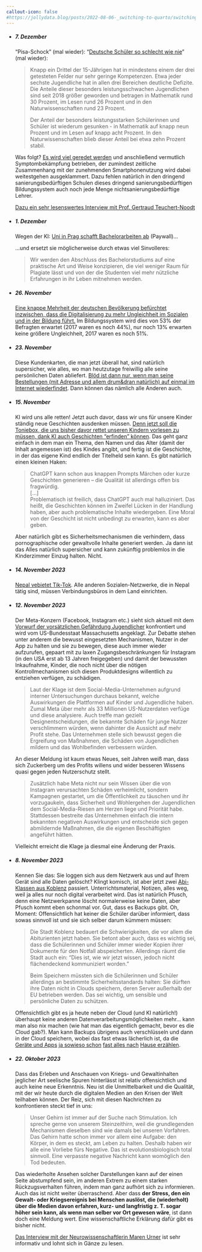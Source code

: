 ---
callout-icon: false
#https://jollydata.blog/posts/2022-08-06-_switching-to-quarto/switching-to-quarto.html
---

-   

    ##### **7. Dezember**

    "Pisa-Schock" (mal wieder): "[Deutsche Schüler so schlecht wie nie](https://www.tagesschau.de/inland/gesellschaft/pisa-studie-128.html)" (mal wieder):

    > Knapp ein Drittel der 15-Jährigen hat in mindestens einem der drei getesteten Felder nur sehr geringe Kompetenzen. Etwa jeder sechste Jugendliche hat in allen drei Bereichen deutliche Defizite. Die Anteile dieser besonders leistungsschwachen Jugendlichen sind seit 2018 größer geworden und betragen in Mathematik rund 30 Prozent, im Lesen rund 26 Prozent und in den Naturwissenschaften rund 23 Prozent.
    >
    > Der Anteil der besonders leistungsstarken Schülerinnen und Schüler ist wiederum gesunken - in Mathematik auf knapp neun Prozent und im Lesen auf knapp acht Prozent. In den Naturwissenschaften blieb dieser Anteil bei etwa zehn Prozent stabil.

    Was folgt? [Es wird viel geredet werden](https://www.tagesschau.de/inland/innenpolitik/pisa-ergebnisse-reaktionen-100.html) und anschließend vermutlich Symptombekämpfung betrieben, der zumindest zeitliche Zusammenhang mit der zunehmenden Smartphonenutzung wird dabei weitestgehen ausgeklammert. Dazu fehlen natürlich in den dringend sanierungsbedürftigen Schulen dieses dringend sanierungsbedürftigen Bildungssystem auch noch jede Menge nichtsanierungsbedürftige Lehrer.

    [Dazu ein sehr lesenswertes Interview mit Prof. Gertraud Teuchert-Noodt](https://www.diagnose-funk.org/aktuelles/artikel-archiv/detail&newsid=2037)

-   

    ##### **1. Dezember**

    Wegen der KI: [Uni in Prag schafft Bachelorarbeiten ab](https://www.faz.net/aktuell/karriere-hochschule/hoersaal/erste-uni-schafft-wegen-ki-und-plagiaten-bachelorarbeiten-ab-19353621.html) (Paywall)...

    ...und ersetzt sie möglicherweise durch etwas viel Sinvolleres:

    > Wir werden den Abschluss des Bachelorstudiums auf eine praktische Art und Weise konzipieren, die viel weniger Raum für Plagiate lässt und von der die Studenten viel mehr nützliche Erfahrungen in ihr Leben mitnehmen werden.

-   

    ##### **26. November**

    [Eine knappe Mehrheit der deutschen Bevölkerung befürchtet inzwischen, dass die Digitalisierung zu mehr Ungleichheit im Sozialen und in der Bildung führt.](https://www.ifo.de/publikationen/2023/aufsatz-zeitschrift/chancenungleichheit-bildungssystem) Im Bildungssystem wird dies von 53% der Befragten erwartet (2017 waren es noch 44%), nur noch 13% erwarten keine größere Ungleichheit, 2017 waren es noch 51%.

-   

    ##### **23. November**

    Diese Kundenkarten, die man jetzt überall hat, sind natürlich supersicher, wie alles, wo man heutzutage freiwillig alle seine persönlichen Daten abliefert. [Blöd ist dann nur, wenn man seine Bestellungen (mit Adresse und allem drum&dran natürlich) auf einmal im Internet wiederfindet](https://www.golem.de/news/datenleck-bestelldaten-von-bauhaus-kunden-ueber-suchmaschine-auffindbar-2311-179670.html). Dann können das nämlich alle Anderen auch.

-   

    ##### **15. November**

    KI wird uns alle retten! Jetzt auch davor, dass wir uns für unsere Kinder ständig neue Geschichten ausdenken müssen. [Denn jetzt soll die Toniebox, die uns bisher davor rettet unseren Kindern vorlesen zu müssen, dank KI auch Geschichten "erfinden" können](https://www.heise.de/news/ChatGPT-im-Kinderzimmer-Toniebox-plant-Integration-9497640.html). Das geht ganz einfach in dem man ein Thema, den Namen und das Alter (damit der Inhalt angemessen ist) des Kindes angibt, und fertig ist die Geschichte, in der das eigene Kind endlich der Titelheld sein kann. Es gibt natürlich einen kleinen Haken:

    > ChatGPT kann schon aus knappen Prompts Märchen oder kurze Geschichten generieren -- die Qualität ist allerdings offen bis fragwürdig.\
    > \[...\]\
    > Problematisch ist freilich, dass ChatGPT auch mal halluziniert. Das heißt, die Geschichten können im Zweifel Lücken in der Handlung haben, aber auch problematische Inhalte wiedergeben. Eine Moral von der Geschicht ist nicht unbedingt zu erwarten, kann es aber geben.

    Aber natürlich gibt es Sicherheitsmechanismen die verhindern, dass pornographische oder gewaltvolle Inhalte generiert werden. Ja dann ist das Alles natürlich supersicher und kann zukünftig problemlos in die Kinderzimmer Einzug halten. Nicht.

-   

    ##### **14. November 2023**

    [Nepal vebietet Tik-Tok](https://www.heise.de/news/Nepal-beschliesst-TikTok-Verbot-9466624.html). Alle anderen Sozialen-Netzwerke, die in Nepal tätig sind, müssen Verbindungsbüros in dem Land einrichten.

-   

    ##### **12. November 2023**

    Der Meta-Konzern (Facebook, Instagram etc.) sieht sich aktuell mit dem [Vorwurf der vorsätzlichen Gefährdung Jugendlicher](https://www.heise.de/news/Instagram-Meta-muss-sich-wegen-Gefaehrdung-Jugendlicher-in-den-USA-verantworten-9358881.html) konfrontiert und wird vom US-Bundesstaat Massachusetts angeklagt. Zur Debatte stehen unter anderem die bewusst eingesetzten Mechanismen, Nutzer in der App zu halten und sie zu bewegen, diese auch immer wieder aufzurufen, gepaart mit zu laxen Zugangsbeschränkungen für Instagram (in den USA erst ab 13 Jahren freigegeben) und damit der bewussten Inkaufnahme, Kinder, die noch nicht über die nötigen Kontrollmechanismen sich diesen Produktdesigns willentlich zu entziehen verfügen, zu schädigen.

    > Laut der Klage ist dem Social-Media-Unternehmen aufgrund interner Untersuchungen durchaus bekannt, welche Auswirkungen die Plattformen auf Kinder und Jugendliche haben. Zumal Meta über mehr als 33 Millionen US-Nutzerdaten verfüge und diese analysiere. Auch treffe man gezielt Designentscheidungen, die bekannte Schäden für junge Nutzer verschlimmern würden, wenn dahinter die Aussicht auf mehr Profit stehe. Das Unternehmen stelle sich bewusst gegen die Ergreifung von Maßnahmen, die Schäden von Jugendlichen mildern und das Wohlbefinden verbessern würden.

    An dieser Meldung ist kaum etwas Neues, seit Jahren weiß man, dass sich Zuckerberg um des Profits willens und wider besseren Wissens quasi gegen jeden Nutzerschutz stellt.

    > Zusätzlich habe Meta nicht nur sein Wissen über die von Instagram verursachten Schäden verheimlicht, sondern Kampagnen gestartet, um die Öffentlichkeit zu täuschen und ihr vorzugaukeln, dass Sicherheit und Wohlergehen der Jugendlichen dem Social-Media-Riesen am Herzen liege und Priorität habe. Stattdessen bestreite das Unternehmen einfach die intern bekannten negativen Auswirkungen und entscheide sich gegen abmildernde Maßnahmen, die die eigenen Beschäftigten angeführt hätten.

    Vielleicht erreicht die Klage ja diesmal eine Änderung der Praxis.

-   

    ##### **8. November 2023**

    Kennen Sie das: Sie loggen sich aus dem Netzwerk aus und auf Ihrem Gerät sind alle Daten gelöscht? Klingt komisch, ist aber jetzt zwei [Abi-Klassen aus Koblenz](https://www.swr.de/swraktuell/rheinland-pfalz/koblenz/koblenz-schul-app-panne-abiturienten-verlieren-unterrichtsnotizen-100.html) passiert. Unterrichtsmaterial, Notizen, alles weg, weil ja alles nur noch digital verarbeitet wird. Das ist natürlich Pfusch, denn eine Netzwerkpanne löscht normalerweise keine Daten, aber Pfusch kommt eben schonmal vor. Gut, dass es Backups gibt. Oh, Moment: Offensichtlich hat keiner die Schüler darüber informiert, dass sowas sinnvoll ist und sie sich selber darum kümmern müssen:

    > Die Stadt Koblenz bedauert die Schwierigkeiten, die vor allem die Abiturienten jetzt haben. Sie betont aber auch, dass es wichtig sei, dass die Schülerinnen und Schüler immer wieder Kopien ihrer Dokumente für den Notfall abspeicherten. Allerdings räumt die Stadt auch ein: "Dies ist, wie wir jetzt wissen, jedoch nicht flächendeckend kommuniziert worden."
    >
    > Beim Speichern müssten sich die Schülerinnen und Schüler allerdings an bestimmte Sicherheitsstandards halten: Sie dürften ihre Daten nicht in Clouds speichern, deren Server außerhalb der EU betrieben werden. Das sei wichtig, um sensible und persönliche Daten zu schützen.

    Offensichtlich gibt es ja heute neben der Cloud (und KI natürlich!) überhaupt keine anderen Datenverarbeitungsmöglichkeiten mehr... kann man also nix machen (wie hat man das eigentlich gemacht, bevor es die Cloud gab?). Man kann Backups übrigens auch verschlüsseln und dann in der Cloud speichern, wobei das fast etwas lächerlich ist, da die [Geräte und Apps](https://www.heise.de/news/Microsoft-krallt-sich-Zugangsdaten-Achtung-vorm-neuen-Outlook-9357691.html) [ja sowieso schon](https://www.heise.de/news/Mac-Apps-telefonieren-nach-Hause-Apple-streicht-Opt-Out-Versprechen-9332632.html) [fast alles nach](https://www.heise.de/news/Feature-mit-Bug-Microsoft-Edge-telefoniert-besuchte-Seiten-nach-Hause-8980355.html) [Hause erzählen](https://www.heise.de/news/Studie-In-China-gekaufte-Android-Smartphones-telefonieren-haeufiger-nach-Hause-7488446.html).

-   

    ##### **22. Oktober 2023**

    Dass das Erleben und Anschauen von Kriegs- und Gewaltinhalten jeglicher Art seelische Spuren hinterlässt ist relativ offensichtlich und auch keine neue Erkenntnis. Neu ist die Unmittelbarkeit und die Qualität, mit der wir heute durch die digitalen Medien an den Krisen der Welt teilhaben können. Der Reiz, sich mit diesen Nachrichten zu konfrontieren steckt tief in uns:

    > Unser Gehirn ist immer auf der Suche nach Stimulation. Ich spreche gerne von unserem Steinzeithirn, weil die grundlegenden Mechanismen dieselben sind wie damals bei unseren Vorfahren. Das Gehirn hatte schon immer vor allem eine Aufgabe: den Körper, in dem es steckt, am Leben zu halten. Deshalb haben wir alle eine Vorliebe fürs Negative. Das ist evolutionsbiologisch total sinnvoll. Eine verpasste negative Nachricht kann womöglich den Tod bedeuten.

    Das wiederholte Ansehen solcher Darstellungen kann auf der einen Seite abstumpfend sein, im anderen Extrem zu einem starken Rückzugsverhalten führen, indem man ganz aufhört sich zu informieren. Auch das ist nicht weiter überraschend. Aber dass **der Stress, den ein Gewalt- oder Kriegsereignis bei Menschen auslöst, die (wiederholt) über die Medien davon erfahren, kurz- und langfristig z. T. sogar höher sein kann, als wenn man selber vor Ort gewesen wäre**, ist dann doch eine Meldung wert. Eine wissenschaftliche Erklärung dafür gibt es bisher nicht.

    [Das Interview mit der Neurowissenschaftlerin Maren Urner](https://www.nzz.ch/wissenschaft/welche-auswirkungen-haben-kriegsbilder-in-sozialen-medien-auf-unsere-psyche-ld.1761566) ist sehr informativ und lohnt sich in Gänze zu lesen.
